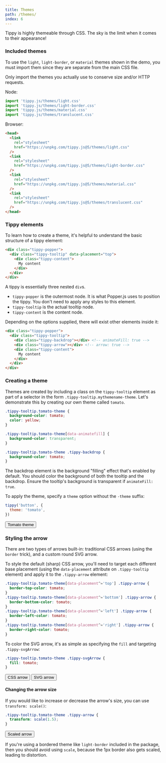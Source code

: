 ```yaml
---
title: Themes
path: /themes/
index: 6
---
```



Tippy is highly themeable through CSS. The sky is the limit when it comes to
their appearance!

### Included themes

To use the `light`, `light-border`, or `material` themes shown in the demo, you
must import them since they are separate from the main CSS file.

Only import the themes you actually use to conserve size and/or HTTP requests.

Node:

```js
import 'tippy.js/themes/light.css'
import 'tippy.js/themes/light-border.css'
import 'tippy.js/themes/material.css'
import 'tippy.js/themes/translucent.css'
```

Browser:

<!-- prettier-ignore -->
```html
<head>
  <link 
    rel="stylesheet" 
    href="https://unpkg.com/tippy.js@5/themes/light.css" 
  />
  <link
    rel="stylesheet"
    href="https://unpkg.com/tippy.js@5/themes/light-border.css"
  />
  <link
    rel="stylesheet"
    href="https://unpkg.com/tippy.js@5/themes/material.css"
  />
  <link
    rel="stylesheet"
    href="https://unpkg.com/tippy.js@5/themes/translucent.css"
  />
</head>
```

### Tippy elements

To learn how to create a theme, it's helpful to understand the basic structure
of a tippy element:

<!-- prettier-ignore -->
```html
<div class="tippy-popper">
  <div class="tippy-tooltip" data-placement="top">
    <div class="tippy-content">
      My content
    </div>
  </div>
</div>
```

A tippy is essentially three nested `div`s.

- `tippy-popper` is the outermost node. It is what Popper.js uses to position
  the tippy. You don't need to apply any styles to this element.
- `tippy-tooltip` is the actual tooltip node.
- `tippy-content` is the content node.

Depending on the options supplied, there will exist other elements inside it:

<!-- prettier-ignore -->
```html
<div class="tippy-popper">
  <div class="tippy-tooltip">
    <div class="tippy-backdrop"></div> <!-- animateFill: true -->
    <div class="tippy-arrow"></div> <!-- arrow: true -->
    <div class="tippy-content">
      My content
    </div>
  </div>
</div>
```

### Creating a theme

Themes are created by including a class on the `tippy-tooltip` element as part
of a selector in the form `.tippy-tooltip.mythemename-theme`. Let's demonstrate
this by creating our own theme called `tomato`.

```css
.tippy-tooltip.tomato-theme {
  background-color: tomato;
  color: yellow;
}

.tippy-tooltip.tomato-theme[data-animatefill] {
  background-color: transparent;
}

.tippy-tooltip.tomato-theme .tippy-backdrop {
  background-color: tomato;
}
```

The backdrop element is the background "filling" effect that's enabled by
default. You should color the background of both the tooltip and the backdrop.
Ensure the tooltip's background is transparent if `animateFill: true`.

To apply the theme, specify a `theme` option without the `-theme` suffix:

```js
tippy('button', {
  theme: 'tomato',
})
```

<Demo>
  <Tippy theme="tomato">
    <Button>Tomato theme</Button>
  </Tippy>
</Demo>

### Styling the arrow

There are two types of arrows built-in: traditional CSS arrows (using the
`border` trick), and a custom round SVG arrow.

To style the default (sharp) CSS arrow, you'll need to target each different
base placement (using the `data-placement` attribute on `.tippy-tooltip`
element) and apply it to the `.tippy-arrow` element:

```css
.tippy-tooltip.tomato-theme[data-placement^='top'] .tippy-arrow {
  border-top-color: tomato;
}
.tippy-tooltip.tomato-theme[data-placement^='bottom'] .tippy-arrow {
  border-bottom-color: tomato;
}
.tippy-tooltip.tomato-theme[data-placement^='left'] .tippy-arrow {
  border-left-color: tomato;
}
.tippy-tooltip.tomato-theme[data-placement^='right'] .tippy-arrow {
  border-right-color: tomato;
}
```

To color the SVG arrow, it's as simple as specifying the `fill` and targeting
`.tippy-svgArrow`:

<!-- prettier-ignore -->
```css
.tippy-tooltip.tomato-theme .tippy-svgArrow {
  fill: tomato;
}
```

<Demo>
  <Tippy theme="tomato" arrow>
    <Button>CSS arrow</Button>
  </Tippy>
  <Tippy theme="tomato" arrow arrowType="round">
    <Button>SVG arrow</Button>
  </Tippy>
</Demo>

#### Changing the arrow size

If you would like to increase or decrease the arrow's size, you can use
`transform: scale()`:

```css
.tippy-tooltip.tomato-theme .tippy-arrow {
  transform: scale(1.5);
}
```

<Demo>
  <Tippy theme="tomato scaled-arrow" arrow>
    <Button>Scaled arrow</Button>
  </Tippy>
</Demo>

If you're using a bordered theme like `light-border` included in the package,
then you should avoid using `scale`, because the 1px border also gets scaled,
leading to distortion.
